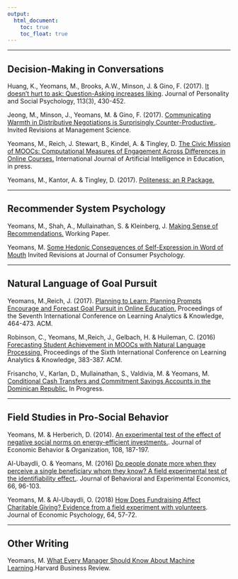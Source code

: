 ```yaml
---
output:
  html_document: 
    toc: true
    toc_float: true
---
```


<link rel="stylesheet" href="styles.css" type="text/css">

***

## Decision-Making in Conversations

Huang, K., Yeomans, M., Brooks, A.W., Minson, J. & Gino, F. (2017). [It doesn't hurt to ask: Question-Asking increases liking](http://mikeyeomans.info/papers/question_asking.pdf). Journal of Personality and Social Psychology, 113(3), 430-452.

Jeong, M., Minson, J., Yeomans, M. & Gino, F. (2017). [Communicating Warmth in Distributive Negotiations is Surprisingly Counter-Productive.](http://mikeyeomans.info/papers/communicating_warmth.pdf). Invited Revisions at Management Science.

Yeomans, M., Reich, J. Stewart, B., Kindel, A.  & Tingley, D. [The Civic Mission of MOOCs: Computational Measures of Engagement Across Differences in Online Courses.](http://mikeyeomans.info/papers/EngagementAcrossDifference.pdf) International Journal of Artificial Intelligence in Education, in press.

Yeomans, M., Kantor, A.  & Tingley, D. (2017). [Politeness: an R Package.](https://cran.r-project.org/package=politeness)

***

## Recommender System Psychology

Yeomans, M., Shah, A., Mullainathan, S.  & Kleinberg, J. [Making Sense of Recommendations.](http://mikeyeomans.info/papers/Making_Sense.pdf) Working Paper.

Yeomans, M. [Some Hedonic Consequences of Self-Expression in Word of Mouth](http://mikeyeomans.info/papers/Advice_Supply.pdf) Invited Revisions at Journal of Consumer Psychology.


***

## Natural Language of Goal Pursuit

Yeomans, M.,Reich, J. (2017). [Planning to Learn: Planning Prompts Encourage and Forecast Goal Pursuit in Online Education.](http://mikeyeomans.info/papers/planning.pdf) Proceedings of the Seventh International Conference on Learning Analytics  & Knowledge, 464-473. ACM.

Robinson, C., Yeomans, M.,Reich, J., Gelbach, H.  & Huileman, C. (2016) [Forecasting Student Achievement in MOOCs with Natural Language Processing.](http://mikeyeomans.info/papers/utility_value.pdf) Proceedings of the Sixth International Conference on Learning Analytics  & Knowledge, 383-387. ACM.

Frisancho, V., Karlan, D., Mullainathan, S., Valdivia, M.  & Yeomans, M. [Conditional Cash Transfers and Commitment Savings Accounts in the Dominican Republic.](http://www.poverty-action.org/study/conditional-cash-transfers-and-commitment-savings-accounts-dominican-republic) In Progress.

***

## Field Studies in Pro-Social Behavior

Yeomans, M. & Herberich, D. (2014). [An experimental test of the effect of negative social norms on energy-efficient investments.](http://mikeyeomans.info/papers/Tire_Pressure_Neglect.pdf). Journal of Economic Behavior & Organization, 108, 187-197.

Al-Ubaydli, O. & Yeomans, M. (2016) [Do people donate more when they perceive a single beneficiary whom they know? A field experimental test of the identifiability effect.](http://mikeyeomans.info/papers/Identifiability_Effect.pdf). Journal of Behavioral and Experimental Economics, 66, 96-103.

Yeomans, M.  & Al-Ubaydli, O. (2018) [How Does Fundraising Affect Charitable Giving? Evidence from a field experiment with volunteers](http://mikeyeomans.info/papers/Collateral_Effects_of_Fundraising.pdf). Journal of Economic Psychology, 64, 57-72.

***

## Other Writing

Yeomans, M. [What Every Manager Should Know About Machine Learning](https://hbr.org/2015/07/what-every-manager-should-know-about-machine-learning]).Harvard Business Review.

